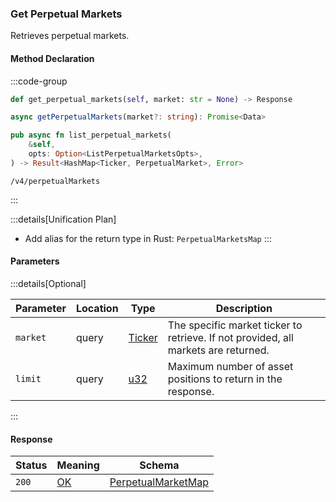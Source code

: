 ### Get Perpetual Markets

Retrieves perpetual markets.

#### Method Declaration

:::code-group

```python [Python]
def get_perpetual_markets(self, market: str = None) -> Response
```

```typescript [TypeScript]
async getPerpetualMarkets(market?: string): Promise<Data>
```

```rust [Rust]
pub async fn list_perpetual_markets(
    &self,
    opts: Option<ListPerpetualMarketsOpts>,
) -> Result<HashMap<Ticker, PerpetualMarket>, Error>
```

```url [API]
/v4/perpetualMarkets
```

:::

:::details[Unification Plan]
- Add alias for the return type in Rust: `PerpetualMarketsMap`
:::

#### Parameters

:::details[Optional]

| Parameter                     | Location | Type                      | Description                                                                        |
| ----------------------------- | -------- | ------------------------- | ---------------------------------------------------------------------------------- |
| `market`                      | query    | [Ticker]                  | The specific market ticker to retrieve. If not provided, all markets are returned. |
| `limit`                       | query    | [u32]                     | Maximum number of asset positions to return in the response.                       |

:::

#### Response

| Status | Meaning     | Schema                 |
| ------ | ----------- | ---------------------- |
| `200`  | [OK]        | [PerpetualMarketMap]   |

[Ticker]: /types/ticker
[PerpetualMarketMap]: /types/perpetual_market_map
[OK]: /types/ok
[u32]: /types/u32
